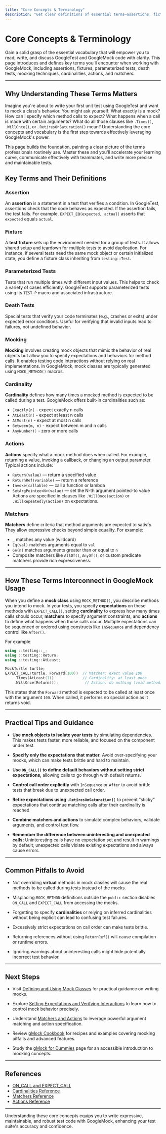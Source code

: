 ```yaml
---
title: "Core Concepts & Terminology"
description: "Get clear definitions of essential terms—assertions, fixtures, parameterized tests, death tests, mocking, cardinalities, actions, and matchers. This foundational vocabulary helps users read, write, and discuss GoogleTest code with confidence."
---
```


# Core Concepts & Terminology

Gain a solid grasp of the essential vocabulary that will empower you to read, write, and discuss GoogleTest and GoogleMock code with clarity. This page introduces and defines key terms you'll encounter when working with GoogleMock, including assertions, fixtures, parameterized tests, death tests, mocking techniques, cardinalities, actions, and matchers.

---

## Why Understanding These Terms Matters

Imagine you're about to write your first unit test using GoogleTest and want to mock a class's behavior. You might ask yourself: What exactly is a mock? How can I specify which method calls to expect? What happens when a call is made with certain arguments? What do all those clauses like `.Times()`, `.WillOnce()`, or `.RetiresOnSaturation()` mean? Understanding the core concepts and vocabulary is the first step towards effectively leveraging GoogleMock's power.

This page builds the foundation, painting a clear picture of the terms professionals routinely use. Master these and you'll accelerate your learning curve, communicate effectively with teammates, and write more precise and maintainable tests.

## Key Terms and Their Definitions

### Assertion
An **assertion** is a statement in a test that verifies a condition. In GoogleTest, assertions check that the code behaves as expected. If the assertion fails, the test fails. For example, `EXPECT_EQ(expected, actual)` asserts that `expected` equals `actual`.

### Fixture
A **test fixture** sets up the environment needed for a group of tests. It allows shared setup and teardown for multiple tests to avoid duplication. For instance, if several tests need the same mock object or certain initialized state, you define a fixture class inheriting from `testing::Test`.

### Parameterized Tests
Tests that run multiple times with different input values. This helps to check a variety of cases efficiently. GoogleTest supports parameterized tests using its `TEST_P` macro and associated infrastructure.

### Death Tests
Special tests that verify your code terminates (e.g., crashes or exits) under expected error conditions. Useful for verifying that invalid inputs lead to failures, not undefined behavior.

### Mocking
**Mocking** involves creating mock objects that mimic the behavior of real objects but allow you to specify expectations and behaviors for method calls. It enables testing code interactions without relying on real implementations. In GoogleMock, mock classes are typically generated using `MOCK_METHOD()` macros.

### Cardinality
**Cardinality** defines how many times a mocked method is expected to be called during a test. GoogleMock offers built-in cardinalities such as:
- `Exactly(n)` - expect exactly n calls
- `AtLeast(n)` - expect at least n calls
- `AtMost(n)` - expect at most n calls
- `Between(m, n)` - expect between m and n calls
- `AnyNumber()` - zero or more calls

### Actions
**Actions** specify what a mock method does when called. For example, returning a value, invoking a callback, or changing an output parameter. Typical actions include:
- `Return(value)` — return a specified value
- `ReturnRef(variable)` — return a reference
- `Invoke(callable)` — call a function or lambda
- `SetArgPointee<N>(value)` — set the N-th argument pointed-to value
Actions are specified in clauses like `.WillOnce(action)` or `.WillRepeatedly(action)` on expectations.

### Matchers
**Matchers** define criteria that method arguments are expected to satisfy. They allow expressive checks beyond simple equality. For example:
- `_` matches any value (wildcard)
- `Eq(val)` matches arguments equal to `val`
- `Ge(n)` matches arguments greater than or equal to `n`
- Composite matchers like `AllOf()`, `AnyOf()`, or custom predicate matchers provide rich expressiveness.

---

## How These Terms Interconnect in GoogleMock Usage

When you define a **mock class** using `MOCK_METHOD()`, you describe methods you intend to mock. In your tests, you specify **expectations** on these methods with `EXPECT_CALL()`, setting **cardinality** to express how many times calls should occur, **matchers** to specify argument constraints, and **actions** to define what happens when those calls occur. Multiple expectations can be sequenced or ordered using constructs like `InSequence` and dependency control like `After()`.

For example:

```cpp
using ::testing::_;
using ::testing::Return;
using ::testing::AtLeast;

MockTurtle turtle;
EXPECT_CALL(turtle, Forward(100))  // Matcher: exact value 100
    .Times(AtLeast(1))             // Cardinality: at least once
    .WillOnce(Return());            // Action: do nothing (void method)
```

This states that the `Forward` method is expected to be called at least once with the argument `100`. When called, it performs no special action as it returns void.

---

## Practical Tips and Guidance

- **Use mock objects to isolate your tests** by simulating dependencies. This makes tests faster, more reliable, and focused on the component under test.

- **Specify only the expectations that matter.** Avoid over-specifying your mocks, which can make tests brittle and hard to maintain.

- **Use `ON_CALL()` to define default behaviors without setting strict expectations,** allowing calls to go through with default returns.

- **Control call order explicitly** with `InSequence` or `After` to avoid brittle tests that break due to unexpected call order.

- **Retire expectations using `.RetiresOnSaturation()`** to prevent “sticky” expectations that continue matching calls after their cardinality is reached.

- **Combine matchers and actions** to simulate complex behaviors, validate arguments, and control test flow.

- **Remember the difference between uninteresting and unexpected calls:** Uninteresting calls have no expectation set and result in warnings by default; unexpected calls violate existing expectations and always cause errors.

---

## Common Pitfalls to Avoid

- Not overriding **virtual** methods in mock classes will cause the real methods to be called during tests instead of the mocks.

- Misplacing `MOCK_METHOD` definitions outside the `public` section disables `ON_CALL` and `EXPECT_CALL` from accessing the mocks.

- Forgetting to specify **cardinalities** or relying on inferred cardinalities without being explicit can lead to confusing test failures.

- Excessively strict expectations on call order can make tests brittle.

- Returning references without using `ReturnRef()` will cause compilation or runtime errors.

- Ignoring warnings about uninteresting calls might hide potentially incorrect test behavior.

---

## Next Steps

- Visit [Defining and Using Mock Classes](/guides/mocking-in-action/defining-mocks) for practical guidance on writing mocks.

- Explore [Setting Expectations and Verifying Interactions](/guides/mocking-in-action/setting-expectations) to learn how to control mock behavior precisely.

- Understand [Matchers and Actions](reference/mocking-api/matchers-actions) to leverage powerful argument matching and action specification.

- Review [gMock Cookbook](https://google.github.io/googletest/gmock_cook_book.html) for recipes and examples covering mocking pitfalls and advanced features.

- Study the [gMock for Dummies](https://google.github.io/googletest/gmock_for_dummies.html) page for an accessible introduction to mocking concepts.

---

## References

- [ON_CALL and EXPECT_CALL](https://google.github.io/googletest/reference/mocking.html#on_call_and_expect_call)
- [Cardinalities Reference](reference/mocking-api/expectations-and-sequencing#cardinalities)
- [Matchers Reference](reference/mocking-api/matchers-actions#matchers)
- [Actions Reference](reference/mocking-api/matchers-actions#actions)

---

Understanding these core concepts equips you to write expressive, maintainable, and robust test code with GoogleMock, enhancing your test suite's accuracy and confidence.